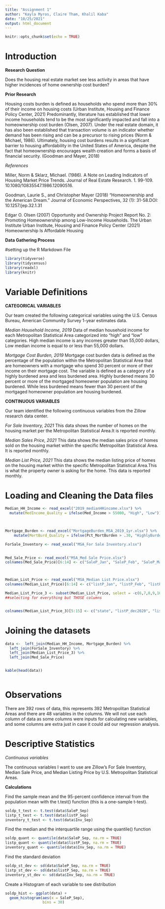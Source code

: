```yaml
---
title: "Assignment 1"
author: "Kayla Myros, Claire Tham, Khalil Kaba"
date: "10/25/2021"
output: html_document
---
```


```r
knitr::opts_chunk$set(echo = TRUE)
```

# Introduction

**Research Question**

Does the housing real estate market see less activity in areas that have higher incidences of home ownership cost burden?  


**Prior Research**

Housing costs burden is defined as households who spend more than 30% of their income on housing costs (Urban Institute, Housing and Finance Policy Center, 2021) Predominantly, literature has established that lower income households tend to be the most significantly impacted and fall into a homeownership cost burden (Olsen, 2007). Under the real estate domain, it has also been established that transaction volume is an indicator whether demand has been rising and can be a precursor to rising prices (Norm & Michael, 1986).  Ultimately, housing cost burdens results in a significant barrier to housing affordability in the United States of America, despite the fact that homeownership encourages wealth creation and forms a basis of financial security. (Goodman and Mayer, 2018)


*References*

Miller, Norm & Sklarz, Michael. (1986). A Note on Leading Indicators of Housing Market Price Trends. Journal of Real Estate Research. 1. 99-109. 10.1080/10835547.1986.12090516.

Goodman, Laurie S., and Christopher Mayer (2018) "Homeownership and the American Dream." Journal of Economic Perspectives, 32 (1): 31-58.DOI: 10.1257/jep.32.1.31

Edgar O. Olsen (2007)  Opportunity and Ownership Project Report No. 2: Promoting Homeownership among Low-Income Households. The Urban Institute
Urban Institute, Housing and Finance Policy Center (2021) Homeownership Is Affordable Housing




**Data Gathering Process**

#setting up the R Markdown File

```r
library(tidyverse)
library(tidycensus)
library(readxl)
library(knitr)
```

# Variable Definitions


**CATEGORICAL VARIABLES**

Our team created the following categorical variables using the U.S. Census Bureau, American Community Survey 1-year estimates data. 


*Median Household Income, 2019* Data of median household income for each Metropolitan Statistical Area categorized into "high" and "low" categories. High median income is any incomes greater than 55,000 dollars, Low median income is equal to or less than 55,000 dollars. 



*Mortgage Cost Burden, 2019* Mortgage cost burden data is defined as the percentage of the population within the Metropolitan Statistical Area that are homeowners with a mortgage who spend 30 percent or more of their income on their mortgage cost. The variable is defined as a category of a highly burdened area and less burdened area.
Highly burdened means 30 percent or more of the mortgaged homeowner population are housing burdened. While less burdened means fewer than 30 percent of the mortgaged homeowner population are housing burdened. 



**CONTINUOUS VARIABLES**

Our team identified the following continuous variables from the Zillow research data center. 

*For Sale Inventory, 2021* This data shows the number of homes on the housing market per the Metropolitan Statistical Area.It is reported monthly. 

*Median Sales Price, 2021* This data shows the median sales price of homes sold on the housing market within the specific Metropolitan Statistical Area. It is reported monthly. 

*Median List Price, 2021* This data shows the median listing price of homes on the housing market within the specific Metropolitan Statistical Area.This is what the property owner is asking for the home. This data is reported monthly. 






# Loading and Cleaning the Data files

```r

Median_HH_Income <- read_excel("2019_medianHHincome.xlsx") %>%
  mutate(MedIncome_Quality = ifelse(Med_Income > 55000, "High", "Low"))
    


Mortgage_Burden <- read_excel("MortgageBurden_MSA_2019_1yr.xlsx") %>%
    mutate(MortBurd_Quality = ifelse(Pct_MortBurden > .30, "HighlyBurdened", "LessBurdened"))

ForSale_Inventory <- read_excel("MSA_For Sale Inventory.xlsx")
  

Med_Sale_Price <- read_excel("MSA_Med Sale Price.xlsx")
colnames(Med_Sale_Price)[6:14] <- c("SaleP_Jan", "SaleP_Feb", "SaleP_Mar", "SaleP_Apr", "SaleP_May", "SaleP_Jun", "SaleP_Jul", "SaleP_Aug", "SaleP_Sep")



Median_List_Price <- read_excel("MSA_Median List Price.xlsx")
colnames(Median_List_Price)[6:14] <- c("listP_Jan", "listP_Feb", "listP_Mar", "listP_Apr", "listP_May", "listP_Jun", "listP_Jul", "listP_Aug", "listP_Sep")

Median_List_Price_3 <- subset(Median_List_Price, select = -c(6,7,8,9,10,11,12,13,14,15,16,17,18,19,20,21,22,23,24,25,26,27,28,29,30,31,32,33,34,35,36,37,38,39,40))
##selecting for everything but THOSE columns


colnames(Median_List_Price_3)[5:15] <- c("state", "listP_dec2020", "listP_Jan", "listP_Feb", "listP_Mar", "listP_Apr", "listP_May", "listP_Jun", "listP_Jul", "listP_Aug", "listP_Sep")


```


# Joining the datasets 

```r

data <-  left_join(Median_HH_Income, Mortgage_Burden) %>%
  left_join(ForSale_Inventory) %>%
  left_join(Median_List_Price_3) %>%
  left_join(Med_Sale_Price)


kable(head(data))
  


```



# Observations

There are 392 rows of data, this represents 392 Metropolitan Statistical Areas and there are 48 variables in the columns. We will not use each column of data as some columns were inputs for calculating new variables, and some columns are extra just in case it could aid our regression analysis. 




# Descriptive Statistics

*Continuous variables*

The continuous variables I want to use are Zillow's For Sale Inventory, Median Sale Price, and Median Listing Price by U.S. Metropolitan Statistical Areas. 

**Calculations**


Find the sample mean and the 95-percent confidence interval from the population mean with the t.test() function (this is a one-sample t-test).

```r
soldp_t_test <- t.test(data$SaleP_Sep)
listp_t_test <- t.test(data$listP_Sep)
inventory_t_test <- t.test(data$Inv_Sep)
```

Find the median and the interquartile range using the quantile() function

```r
soldp_quant <- quantile(data$SaleP_Sep, na.rm = TRUE)
listp_quant <- quantile(data$listP_Sep, na.rm = TRUE)
inventory_quant <- quantile(data$Inv_Sep, na.rm = TRUE)
```


Find the standard deviation 

```r
soldp_st_dev <- sd(data$SaleP_Sep, na.rm = TRUE)
listp_st_dev <- sd(data$listP_Sep, na.rm = TRUE)
inventory_st_dev <- sd(data$Inv_Sep, na.rm = TRUE)
```

Create a Histogram of each variable to see distribution 

```r
soldp_hist <- ggplot(data) +
  geom_histogram(aes(x = SaleP_Sep),
                 bins = 30)
```





